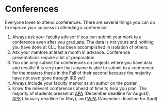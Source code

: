 # Conferences

Everyone loves to attend conferences.  There are several things you can do to improve your success in attending a conference. 

1. Always ask your faculty advisor if you can submit your work to a conference even after you graduate.  The data is not yours and nothing you have done at CLU has been accomplished in isolation of others.  
2. Ask your mentore at least a month in advance.  Conference presentations require a lot of preparation.
3. You can only submit for conferences on projects where you have data and results!  It is very rare that anyone is able to submit to a conference for the masters thesis in the Fall of their second because the majority have not even gone through IRB yet!
4. Always include your faculty mentor as an author on the poster.
5. Know the relevant conferences ahead of time to help you plan.  The majority of students present at [APA](http://www.apa.org/convention/)  (December deadline for August), [APS](http://www.psychologicalscience.org/conventions/annual)  (January deadline for May), and [WPA](http://westernpsych.org/convention/) (November deadline for April)